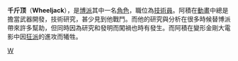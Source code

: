 {{unreferenced|time=2014-09-25T06:26:25+00:00}}
{{noteTA
|T=zh-hans:千斤顶 (变形金刚);zh-hk:阿積;zh-tw:阿積;
|1=zh-hans:千斤顶;zh-hk:阿積;zh-tw:阿積;
}}
'''千斤顶'''（'''Wheeljack'''），是[[博派|博派]]其中一名[[角色|角色]]，職位為[[技術員|技術員]]。阿積在[[動畫|動畫]]中總是擔當武器開發，技術研究，甚少見到他戰鬥。而他的研究與分析在很多時候替博派帶來許多幫助，但同時因為研究和發明而闖禍也時有發生。而阿積在變形金剛大電影中因[[狂派|狂派]]的進攻而犧牲。

{{變形金剛系列}}
[[Category:Autobot|W]]